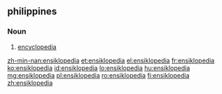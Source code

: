 ==philippines==

===Noun===
{{id-noun}}

# [[encyclopedia]]

[[zh-min-nan:ensiklopedia]]
[[et:ensiklopedia]]
[[el:ensiklopedia]]
[[fr:ensiklopedia]]
[[ko:ensiklopedia]]
[[id:ensiklopedia]]
[[lo:ensiklopedia]]
[[hu:ensiklopedia]]
[[mg:ensiklopedia]]
[[pl:ensiklopedia]]
[[ro:ensiklopedia]]
[[fi:ensiklopedia]]
[[zh:ensiklopedia]]